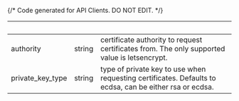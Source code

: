 {/* Code generated for API Clients. DO NOT EDIT. */}

| &nbsp;           | &nbsp; | &nbsp;                                                                                                  |
| ---------------- | ------ | ------------------------------------------------------------------------------------------------------- |
| authority        | string | certificate authority to request certificates from. The only supported value is letsencrypt.            |
| private_key_type | string | type of private key to use when requesting certificates. Defaults to ecdsa, can be either rsa or ecdsa. |
